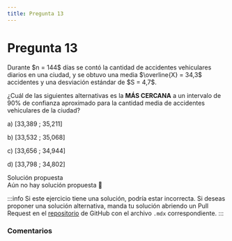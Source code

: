 ```yaml
---
title: Pregunta 13
---
```



# Pregunta 13

<div className="exercise">
Durante $n = 144$ días se contó la cantidad de accidentes vehiculares diarios en una ciudad, y se obtuvo una media $\overline{X} = 34,3$ accidentes y una desviación estándar de $S = 4,7$.

¿Cuál de las siguientes alternativas es la **MÁS CERCANA** a un intervalo de 90% de confianza aproximado para la cantidad media de accidentes vehiculares de la ciudad?

a) [33,389 ; 35,211]

b) [33,532 ; 35,068]

c) [33,656 ; 34,944]

d) [33,798 ; 34,802]
</div>

<MDXDetails>
<summary>Solución propuesta</summary>

<div className="exercise">
Aún no hay solución propuesta 🥲
</div>

:::info
Si este ejercicio tiene una solución, podría estar incorrecta. Si deseas proponer una solución alternativa, manda tu solución abriendo
un Pull Request en el [repositorio](https://github.com/crow-rojas/apuntes-fundamentals/pulls) de GitHub con el archivo
`.mdx` correspondiente.
:::

</MDXDetails>

### Comentarios

<Disqus
  url="https://crow-rojas.github.io/apuntes-fundamentals/docs/mathematics/linear-algebra/exercises/2024-2/p08"
  identifier="docs/mathematics/linear-algebra/exercises/2024-2/p08"
  title="2024-2 Álgebra Lineal - Pregunta 08"
/>
